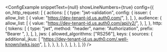 
<ConfigExample
	snippetText={null}
	showLineNumbers={true}
	config={{
		on_http_request: [
			{
				actions: [
					{
						type: "jwt-validation",
						config: {
							issuer: {
								allow_list: [
									{
										value: "https://dev-tenant-id.us.auth0.com/",
									},
								],
							},
							audience: {
								allow_list: [
									{
										value: "https://dev-tenant-id.us.auth0.com/api/v2/",
									},
								],
							},
							http: {
								tokens: [
									{
										type: "jwt",
										method: "header",
										name: "Authorization",
										prefix: "Bearer ",
									},
								],
							},
							jws: {
								allowed_algorithms: ["RS256"],
								keys: {
									sources: {
										additional_jkus: [
											"https://dev-tenant-id.us.auth0.com/.well-known/jwks.json",
										],
									},
								},
							},
						},
					},
				],
			},
		],
	}}
/>
